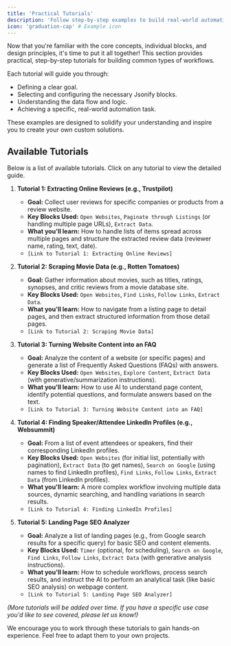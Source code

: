 ```yaml
---
title: 'Practical Tutorials'
description: 'Follow step-by-step examples to build real-world automations with Jsonify.'
icon: 'graduation-cap' # Example icon
---
```


Now that you're familiar with the core concepts, individual blocks, and design principles, it's time to put it all together! This section provides practical, step-by-step tutorials for building common types of workflows.

Each tutorial will guide you through:
* Defining a clear goal.
* Selecting and configuring the necessary Jsonify blocks.
* Understanding the data flow and logic.
* Achieving a specific, real-world automation task.

These examples are designed to solidify your understanding and inspire you to create your own custom solutions.

## Available Tutorials

Below is a list of available tutorials. Click on any tutorial to view the detailed guide.

1.  **Tutorial 1: Extracting Online Reviews (e.g., Trustpilot)**
    * **Goal:** Collect user reviews for specific companies or products from a review website.
    * **Key Blocks Used:** `Open Websites`, `Paginate through Listings` (or handling multiple page URLs), `Extract Data`.
    * **What you'll learn:** How to handle lists of items spread across multiple pages and structure the extracted review data (reviewer name, rating, text, date).
    * `[Link to Tutorial 1: Extracting Online Reviews]`

2.  **Tutorial 2: Scraping Movie Data (e.g., Rotten Tomatoes)**
    * **Goal:** Gather information about movies, such as titles, ratings, synopses, and critic reviews from a movie database site.
    * **Key Blocks Used:** `Open Websites`, `Find Links`, `Follow Links`, `Extract Data`.
    * **What you'll learn:** How to navigate from a listing page to detail pages, and then extract structured information from those detail pages.
    * `[Link to Tutorial 2: Scraping Movie Data]`

3.  **Tutorial 3: Turning Website Content into an FAQ**
    * **Goal:** Analyze the content of a website (or specific pages) and generate a list of Frequently Asked Questions (FAQs) with answers.
    * **Key Blocks Used:** `Open Websites`, `Explore Content`, `Extract Data` (with generative/summarization instructions).
    * **What you'll learn:** How to use AI to understand page content, identify potential questions, and formulate answers based on the text.
    * `[Link to Tutorial 3: Turning Website Content into an FAQ]`

4.  **Tutorial 4: Finding Speaker/Attendee LinkedIn Profiles (e.g., Websummit)**
    * **Goal:** From a list of event attendees or speakers, find their corresponding LinkedIn profiles.
    * **Key Blocks Used:** `Open Websites` (for initial list, potentially with pagination), `Extract Data` (to get names), `Search on Google` (using names to find LinkedIn profiles), `Find Links`, `Follow Links`, `Extract Data` (from LinkedIn profiles).
    * **What you'll learn:** A more complex workflow involving multiple data sources, dynamic searching, and handling variations in search results.
    * `[Link to Tutorial 4: Finding LinkedIn Profiles]`

5.  **Tutorial 5: Landing Page SEO Analyzer**
    * **Goal:** Analyze a list of landing pages (e.g., from Google search results for a specific query) for basic SEO and content elements.
    * **Key Blocks Used:** `Timer` (optional, for scheduling), `Search on Google`, `Find Links`, `Follow Links`, `Extract Data` (with generative analysis instructions).
    * **What you'll learn:** How to schedule workflows, process search results, and instruct the AI to perform an analytical task (like basic SEO analysis) on webpage content.
    * `[Link to Tutorial 5: Landing Page SEO Analyzer]`

*(More tutorials will be added over time. If you have a specific use case you'd like to see covered, please let us know!)*

We encourage you to work through these tutorials to gain hands-on experience. Feel free to adapt them to your own projects.